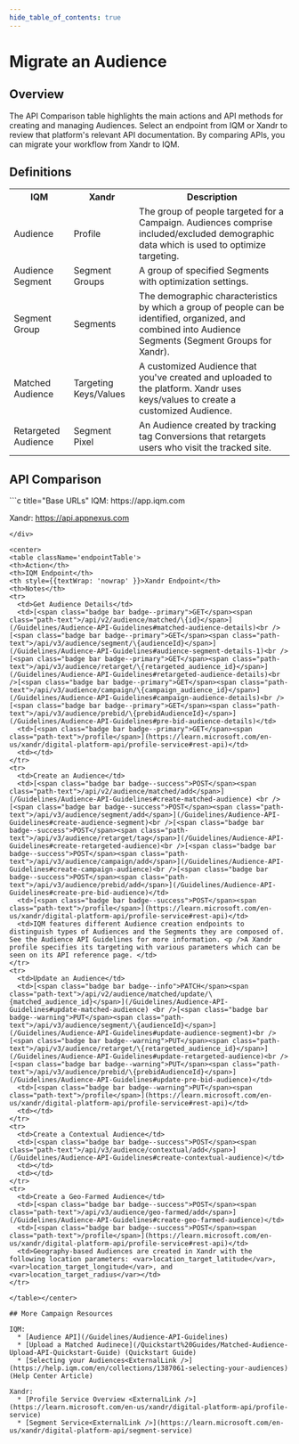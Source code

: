 ```yaml
---
hide_table_of_contents: true
---
```



# Migrate an Audience

## Overview 

The API Comparison table highlights the main actions and API methods for creating and managing Audiences. Select an endpoint from IQM or Xandr to review that platform's relevant API documentation. By comparing APIs, you can migrate your workflow from Xandr to IQM.

## Definitions

<center>
<table className='platformTable'>
<th>IQM</th>
<th>Xandr</th>
<th>Description</th>
<tr>
  <td>Audience</td>
  <td>Profile</td>
  <td>The group of people targeted for a Campaign. Audiences comprise included/excluded demographic data which is used to optimize targeting.</td>
</tr>
<tr>
  <td>Audience Segment</td>
  <td>Segment Groups</td>
  <td>A group of specified Segments with optimization settings.</td>
</tr>
<tr>
  <td>Segment Group</td>
  <td>Segments</td>
  <td>The demographic characteristics by which a group of people can be identified, organized, and combined into Audience Segments (Segment Groups for Xandr).</td>
</tr>
<tr>
  <td>Matched Audience</td>
  <td>Targeting Keys/Values</td>
  <td>A customized Audience that you've created and uploaded to the platform. Xandr uses keys/values to create a customized Audience.</td>
</tr>
<tr>
  <td>Retargeted Audience</td>
  <td>Segment Pixel</td>
  <td>An Audience created by tracking tag Conversions that retargets users who visit the tracked site.</td>
</tr>
</table></center>

## API Comparison

<div class="smallTable">
```c title="Base URLs"
  IQM: https://app.iqm.com
  
  Xandr: https://api.appnexus.com
```
</div>

<center>
<table className='endpointTable'>
<th>Action</th>
<th>IQM Endpoint</th>
<th style={{textWrap: 'nowrap' }}>Xandr Endpoint</th>
<th>Notes</th>
<tr>
  <td>Get Audience Details</td>
  <td>[<span class="badge bar badge--primary">GET</span><span class="path-text">/api/v2/audience/matched/\{id}</span>](/Guidelines/Audience-API-Guidelines#matched-audience-details)<br />[<span class="badge bar badge--primary">GET</span><span class="path-text">/api/v3/audience/segment/\{audienceId}</span>](/Guidelines/Audience-API-Guidelines#audience-segment-details-1)<br />[<span class="badge bar badge--primary">GET</span><span class="path-text">/api/v3/audience/retarget/\{retargeted_audience_id}</span>](/Guidelines/Audience-API-Guidelines#retargeted-audience-details)<br />[<span class="badge bar badge--primary">GET</span><span class="path-text">/api/v3/audience/campaign/\{campaign_audience_id}</span>](/Guidelines/Audience-API-Guidelines#campaign-audience-details)<br />[<span class="badge bar badge--primary">GET</span><span class="path-text">/api/v3/audience/prebid/\{prebidAudienceId}</span>](/Guidelines/Audience-API-Guidelines#pre-bid-audience-details)</td>
  <td>[<span class="badge bar badge--primary">GET</span><span class="path-text">/profile</span>](https://learn.microsoft.com/en-us/xandr/digital-platform-api/profile-service#rest-api)</td>
  <td></td>
</tr>
<tr>
  <td>Create an Audience</td>
  <td>[<span class="badge bar badge--success">POST</span><span class="path-text">/api/v2/audience/matched/add</span>](/Guidelines/Audience-API-Guidelines#create-matched-audience) <br />[<span class="badge bar badge--success">POST</span><span class="path-text">/api/v3/audience/segment/add</span>](/Guidelines/Audience-API-Guidelines#create-audience-segment)<br />[<span class="badge bar badge--success">POST</span><span class="path-text">/api/v3/audience/retarget/tag</span>](/Guidelines/Audience-API-Guidelines#create-retargeted-audience)<br />[<span class="badge bar badge--success">POST</span><span class="path-text">/api/v3/audience/campaign/add</span>](/Guidelines/Audience-API-Guidelines#create-campaign-audience)<br />[<span class="badge bar badge--success">POST</span><span class="path-text">/api/v3/audience/prebid/add</span>](/Guidelines/Audience-API-Guidelines#create-pre-bid-audience)</td>
  <td>[<span class="badge bar badge--success">POST</span><span class="path-text">/profile</span>](https://learn.microsoft.com/en-us/xandr/digital-platform-api/profile-service#rest-api)</td>
  <td>IQM features different Audience creation endpoints to distinguish types of Audiences and the Segments they are composed of. See the Audience API Guidelines for more information. <p />A Xandr profile specifies its targeting with various parameters which can be seen on its API reference page. </td>
</tr>
<tr>
  <td>Update an Audience</td>
  <td>[<span class="badge bar badge--info">PATCH</span><span class="path-text">/api/v2/audience/matched/update/\{matched_audience_id}</span>](/Guidelines/Audience-API-Guidelines#update-matched-audience) <br />[<span class="badge bar badge--warning">PUT</span><span class="path-text">/api/v3/audience/segment/\{audienceId}</span>](/Guidelines/Audience-API-Guidelines#update-audience-segment)<br />[<span class="badge bar badge--warning">PUT</span><span class="path-text">/api/v3/audience/retarget/\{retargeted_audience_id}</span>](/Guidelines/Audience-API-Guidelines#update-retargeted-audience)<br />[<span class="badge bar badge--warning">PUT</span><span class="path-text">/api/v3/audience/prebid/\{prebidAudienceId}</span>](/Guidelines/Audience-API-Guidelines#update-pre-bid-audience)</td>
  <td>[<span class="badge bar badge--warning">PUT</span><span class="path-text">/profile</span>](https://learn.microsoft.com/en-us/xandr/digital-platform-api/profile-service#rest-api)</td>
  <td></td>
</tr>
<tr>
  <td>Create a Contextual Audience</td>
  <td>[<span class="badge bar badge--success">POST</span><span class="path-text">/api/v3/audience/contextual/add</span>](/Guidelines/Audience-API-Guidelines#create-contextual-audience)</td>
  <td></td>
  <td></td>
</tr>
<tr>
  <td>Create a Geo-Farmed Audience</td>
  <td>[<span class="badge bar badge--success">POST</span><span class="path-text">/api/v3/audience/geo-farmed/add</span>](/Guidelines/Audience-API-Guidelines#create-geo-farmed-audience)</td>
  <td>[<span class="badge bar badge--success">POST</span><span class="path-text">/profile</span>](https://learn.microsoft.com/en-us/xandr/digital-platform-api/profile-service#rest-api)</td>
  <td>Geography-based Audiences are created in Xandr with the following location parameters: <var>location_target_latitude</var>, <var>location_target_longitude</var>, and <var>location_target_radius</var></td>
</tr>

</table></center>

## More Campaign Resources 

IQM:
  * [Audience API](/Guidelines/Audience-API-Guidelines)
  * [Upload a Matched Audinece](/Quickstart%20Guides/Matched-Audience-Upload-API-Quickstart-Guide) (Quickstart Guide)
  * [Selecting your Audiences<ExternalLink />](https://help.iqm.com/en/collections/1387061-selecting-your-audiences) (Help Center Article)

Xandr: 
  * [Profile Service Overview <ExternalLink />](https://learn.microsoft.com/en-us/xandr/digital-platform-api/profile-service)
  * [Segment Service<ExternalLink />](https://learn.microsoft.com/en-us/xandr/digital-platform-api/segment-service)